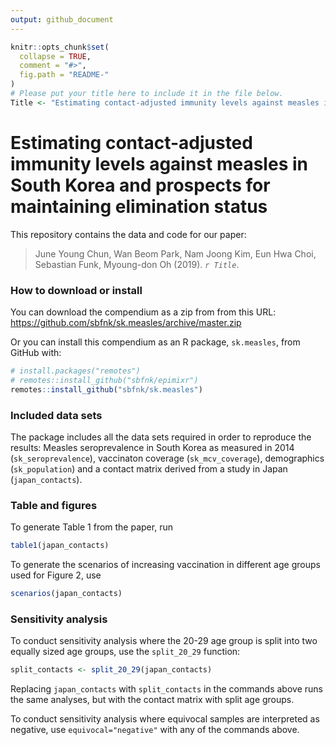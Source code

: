 ```yaml
---
output: github_document
---
```


<!-- README.md is generated from README.Rmd. Please edit that file -->

```r
knitr::opts_chunk$set(
  collapse = TRUE,
  comment = "#>",
  fig.path = "README-"
)
# Please put your title here to include it in the file below.
Title <- "Estimating contact-adjusted immunity levels against measles in South Korea and prospects for maintaining elimination status"
```

# Estimating contact-adjusted immunity levels against measles in South Korea and prospects for maintaining elimination status

This repository contains the data and code for our paper:

> June Young Chun, Wan Beom Park, Nam Joong Kim, Eun Hwa Choi, Sebastian Funk, Myoung-don Oh (2019). _`r Title`_.

### How to download or install

You can download the compendium as a zip from from this URL: <https://github.com/sbfnk/sk.measles/archive/master.zip>

Or you can install this compendium as an R package, `sk.measles`, from GitHub with:

```r
# install.packages("remotes")
# remotes::install_github("sbfnk/epimixr")
remotes::install_github("sbfnk/sk.measles")
```

### Included data sets

The package includes all the data sets required in order to reproduce the results: Measles seroprevalence in South Korea as measured in 2014 (`sk_seroprevalence`), vaccinaton coverage (`sk_mcv_coverage`), demographics (`sk_population`) and a contact matrix derived from a study in Japan (`japan_contacts`).

### Table and figures

To generate Table 1 from the paper, run

```r
table1(japan_contacts)
```

To generate the scenarios of increasing vaccination in different age groups used for Figure 2, use

```r
scenarios(japan_contacts)
```

### Sensitivity analysis

To conduct sensitivity analysis where the 20-29 age group is split into two equally sized age groups, use the `split_20_29` function:

```r
split_contacts <- split_20_29(japan_contacts)
```

Replacing `japan_contacts` with `split_contacts` in the commands above runs the same analyses, but with the contact matrix with split age groups.

To conduct sensitivity analysis where equivocal samples are interpreted as negative, use `equivocal="negative"` with any of the commands above.
